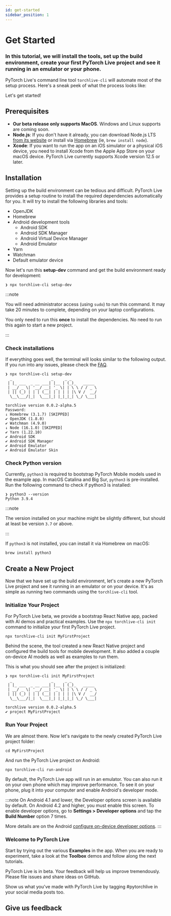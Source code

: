 ```yaml
---
id: get-started
sidebar_position: 1
---
```



# Get Started

### In this tutorial, we will install the tools, set up the build environment, create your first PyTorch Live project and see it running in an emulator or your phone.

PyTorch Live's command line tool `torchlive-cli` will automate most of the setup process. Here's a sneak peek of what the process looks like:

<DocVideo asset="install" />

Let's get started!

<FbInternalOnly>

<WhereToRun />

</FbInternalOnly>

## Prerequisites

- **Our beta release only supports MacOS**. Windows and Linux supports are coming soon.
- **Node.js**: If you don't have it already, you can download Node.js LTS [from its website](https://nodejs.org/) or install via [Homebrew](https://formulae.brew.sh/formula/node) (ie, `brew install node`).
- **Xcode**: If you want to run the app on an iOS simulator or a physical iOS device, you need to install Xcode from the Apple App Store on your macOS device. PyTorch Live currently supports Xcode version 12.5 or later.

## Installation
Setting up the build environment can be tedious and difficult. PyTorch Live provides a setup routine to install the required dependencies automatically for you. It will try to install the following libraries and tools:

- OpenJDK
- Homebrew
- Android development tools
  - Android SDK
  - Android SDK Manager
  - Android Virtual Device Manager
  - Android Emulator
- Yarn
- Watchman
- Default emulator device

Now let's run this **setup-dev** command and get the build environment ready for development:

```shell
❯ npx torchlive-cli setup-dev
```

<FbInternalOnly>

<ChangedNPMRegistry />

</FbInternalOnly>

:::note

You will need administrator access (using `sudo`) to run this command.  It may take 20 minutes to complete, depending on your laptop configurations.

You only need to run this **once** to install the dependencies. No need to run this again to start a new project.

:::

### Check installations

If everything goes well, the terminal will looks similar to the following output. If you run into any issues, please check the [FAQ](faq).

```shell title="Expected output"
❯ npx torchlive-cli setup-dev
  _                 _     _ _
 | |_ ___  _ __ ___| |__ | (_)_   _____
 | __/ _ \| '__/ __| '_ \| | \ \ / / _ \
 | || (_) | | | (__| | | | | |\ V /  __/
  \__\___/|_|  \___|_| |_|_|_| \_/ \___|

torchlive version 0.0.2-alpha.5
Password:
↓ Homebrew (3.1.7) [SKIPPED]
✔ OpenJDK (1.8.0)
✔ Watchman (4.9.0)
↓ Node (16.1.0) [SKIPPED]
✔ Yarn (1.22.10)
✔ Android SDK
✔ Android SDK Manager
✔ Android Emulator
✔ Android Emulator Skin
```

### Check Python version

Currently, `python3` is required to bootstrap PyTorch Mobile models used in the example app. In macOS Catalina and Big Sur, `python3` is pre-installed. Run the following command to check if python3 is installed:


```shell
❯ python3 --version
Python 3.9.4
```

:::note

The version installed on your machine might be slightly different, but should at least be version `3.7` or above.

:::


If `python3` is not installed, you can install it via Homebrew on macOS:

```shell
brew install python3
```

## Create a New Project

Now that we have set up the build environment, let's create a new PyTorch Live project and see it running in an emulator or on your device. It's as simple as running two commands using the `torchlive-cli` tool.

### Initialize Your Project

For PyTorch Live beta, we provide a bootstrap React Native app, packed with AI demos and practical examples. Use the `npx torchlive-cli init` command to initialize your first PyTorch Live project.

```shell
npx torchlive-cli init MyFirstProject
```
<FbInternalOnly>

<BrewIssues />

</FbInternalOnly>

Behind the scene, the tool created a new React Native project and configured the build tools for mobile development. It also added a couple on-device AI models as well as examples to run them.

This is what you should see after the project is initialized:

```shell title="Expected output"
❯ npx torchlive-cli init MyFirstProject
  _                 _     _ _
 | |_ ___  _ __ ___| |__ | (_)_   _____
 | __/ _ \| '__/ __| '_ \| | \ \ / / _ \
 | || (_) | | | (__| | | | | |\ V /  __/
  \__\___/|_|  \___|_| |_|_|_| \_/ \___|

torchlive version 0.0.2-alpha.5
✔ project MyFirstProject

```



### Run Your Project

We are almost there. Now let's navigate to the newly created PyTorch Live project folder:

```shell
cd MyFirstProject
```

And run the PyTorch Live project on Android:

```shell
npx torchlive-cli run-android
```

By default, the PyTorch Live app will run in an emulator. You can also run it on your own phone which may improve performance. To see it on your phone, plug it into your computer and enable Android's developer mode.

:::note
On Android 4.1 and lower, the Developer options screen is available by default. On Android 4.2 and higher, you must enable this screen. To enable developer options, go to **Settings > Developer options** and tap the **Build Number** option 7 times.

More details are on the Android [configure on-device developer options](https://developer.android.com/studio/debug/dev-options).
:::


### Welcome to PyTorch Live

Start by trying out the various **Examples** in the app. When you are ready to experiment, take a look at the **Toolbox** demos and follow along the next tutorials.

<DocVideo asset="demo" />

PyTorch Live is in beta. Your feedback will help us improve tremendously. Please file issues and share ideas on GitHub.

Show us what you've made with PyTorch Live by tagging #pytorchlive in your social media posts too.

## Give us feedback

<SurveyLinkButton docTitle="Get Started" />

